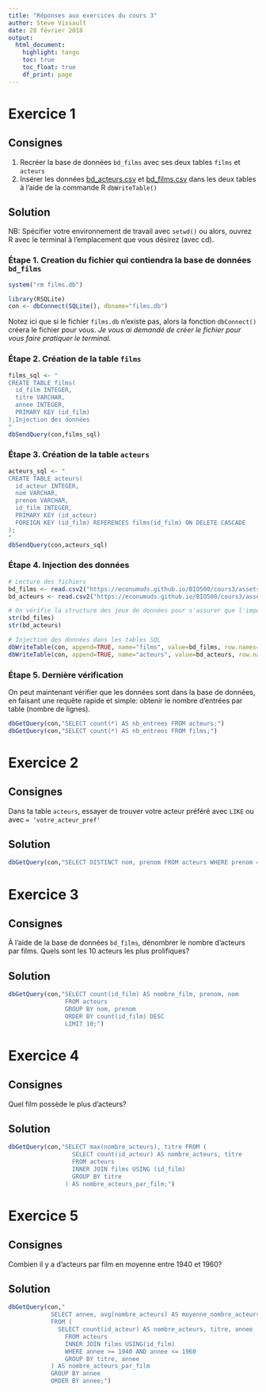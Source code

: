 ```yaml
---
title: "Réponses aux exercices du cours 3"
author: Steve Vissault
date: 28 février 2018
output:
  html_document:
    highlight: tango
    toc: true
    toc_float: true
    df_print: page
---
```


# Exercice 1


## Consignes

1. Recréer la base de données `bd_films` avec ses deux tables `films` et `acteurs`
2. Insérer les données [bd_acteurs.csv](https://econumuds.github.io/BIO500/cours3/assets/donnees/bd_beacon/bd_acteurs.csv) et [bd_films.csv](https://econumuds.github.io/BIO500/cours3/assets/donnees/bd_beacon/bd_films.csv) dans les deux tables à l'aide de la commande R `dbWriteTable()`


## Solution

NB: Spécifier votre environnement de travail avec `setwd()` ou alors, ouvrez R avec le terminal à l'emplacement que vous désirez (avec cd).

### Étape 1. Creation du fichier qui contiendra la base de données `bd_films`

```r
system("rm films.db")
```

```r
library(RSQLite)
con <- dbConnect(SQLite(), dbname="films.db")
```

Notez ici que si le fichier `films.db` n'existe pas, alors la fonction `dbConnect()` créera le fichier pour vous.
*Je vous ai demandé de créer le fichier pour vous faire pratiquer le terminal.*

### Étape 2. Création de la table `films`

```r
films_sql <- "
CREATE TABLE films(
  id_film INTEGER,
  titre VARCHAR,
  annee INTEGER,
  PRIMARY KEY (id_film)
);Injection des données
"
dbSendQuery(con,films_sql)
```

### Étape 3. Création de la table `acteurs`

```r
acteurs_sql <- "
CREATE TABLE acteurs(
  id_acteur INTEGER,
  nom VARCHAR,
  prenom VARCHAR,
  id_film INTEGER,
  PRIMARY KEY (id_acteur)
  FOREIGN KEY (id_film) REFERENCES films(id_film) ON DELETE CASCADE
);
"
dbSendQuery(con,acteurs_sql)
```

### Étape 4. Injection des données

```r
# Lecture des fichiers
bd_films <- read.csv2("https://econumuds.github.io/BIO500/cours3/assets/donnees/bd_beacon/bd_films.csv", stringsAsFactors = FALSE)
bd_acteurs <- read.csv2("https://econumuds.github.io/BIO500/cours3/assets/donnees/bd_beacon/bd_acteurs.csv", stringsAsFactors = FALSE)

# On vérifie la structure des jeux de données pour s'assurer que l'importation est ok.
str(bd_films)
str(bd_acteurs)

# Injection des données dans les tables SQL
dbWriteTable(con, append=TRUE, name="films", value=bd_films, row.names=FALSE)
dbWriteTable(con, append=TRUE, name="acteurs", value=bd_acteurs, row.names=FALSE)
```

### Étape 5. Dernière vérification

On peut maintenant vérifier que les données sont dans la base de données, en faisant une requête rapide et simple: obtenir le nombre d'entrées par table (nombre de lignes).

```r
dbGetQuery(con,"SELECT count(*) AS nb_entrees FROM acteurs;")
dbGetQuery(con,"SELECT count(*) AS nb_entrees FROM films;")
```

# Exercice 2

## Consignes

Dans ta table `acteurs`, essayer de trouver votre acteur préféré avec `LIKE` ou avec `= 'votre_acteur_pref'`

## Solution

```r
dbGetQuery(con,"SELECT DISTINCT nom, prenom FROM acteurs WHERE prenom = 'Clint' AND nom = 'Eastwood';")
```

# Exercice 3

## Consignes

À l'aide de la base de données `bd_films`, dénombrer le nombre d'acteurs par films. Quels sont les 10 acteurs les plus prolifiques?

## Solution

```r
dbGetQuery(con,"SELECT count(id_film) AS nombre_film, prenom, nom
                FROM acteurs
                GROUP BY nom, prenom
                ORDER BY count(id_film) DESC
                LIMIT 10;")
```

# Exercice 4

## Consignes

Quel film possède le plus d'acteurs?

## Solution

```r
dbGetQuery(con,"SELECT max(nombre_acteurs), titre FROM (
                  SELECT count(id_acteur) AS nombre_acteurs, titre
                  FROM acteurs
                  INNER JOIN films USING (id_film)
                  GROUP BY titre
                ) AS nombre_acteurs_par_film;")
```

# Exercice 5

## Consignes

Combien il y a d'acteurs par film en moyenne entre 1940 et 1960?

## Solution

```r
dbGetQuery(con,"
            SELECT annee, avg(nombre_acteurs) AS moyenne_nombre_acteurs
            FROM (
              SELECT count(id_acteur) AS nombre_acteurs, titre, annee
                FROM acteurs
                INNER JOIN films USING(id_film)
                WHERE annee >= 1940 AND annee <= 1960
                GROUP BY titre, annee
            ) AS nombre_acteurs_par_film
            GROUP BY annee
            ORDER BY annee;")
```
